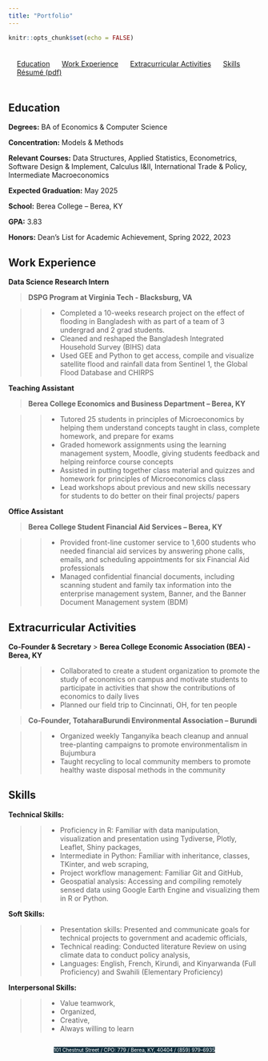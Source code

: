 ```yaml
---
title: "Portfolio"
---
```


```r
knitr::opts_chunk$set(echo = FALSE)
```

<style>
#topbar {
  display: flex;
  justify-content: space-around;
  align-items: center;
  background-color: none;
  padding: 7px;
}
#topbar a {
  margin: 0 10px;
}
</style>
<div id="topbar">
  <a href="#Education">Education</a>
  <a href="#Work-Experience">Work Experience</a>
  <a href="#Extracurricular-Activities">Extracurricular Activities</a>
  <a href="#Skills">Skills</a>
  <a href="https://acrobat.adobe.com/link/review?uri=urn:aaid:scds:US:bad54b0b-2a12-3eb6-973f-4b9ac1253f71">Résumé (pdf)</a>
</div>

<style>
body {
  background-image: url("images/blackblue.png");
  background-size: 10% 100%;
  background-repeat: no-repeat;
  background-position: left top;
}
.address-line {
  display: flex;
  justify-content: center;
}
</style>


## Education <a name="Education"></a>

**Degrees:** BA of Economics & Computer Science

**Concentration:** Models & Methods

**Relevant Courses:** Data Structures, Applied Statistics, Econometrics, Software Design & Implement, Calculus I&II, International Trade & Policy, Intermediate Macroeconomics

**Expected Graduation:** May 2025

**School:** Berea College – Berea, KY

**GPA:** 3.83

**Honors:** Dean’s List for Academic Achievement, Spring 2022, 2023

## Work Experience  <a name="Work-Experience"></a>

**Data Science Research Intern**

> **DSPG Program at Virginia Tech - Blacksburg, VA**

 >> * Completed a 10-weeks research project on the effect of flooding in Bangladesh with as part of a team of 3 undergrad and 2 grad students. 
 >> * Cleaned and reshaped the Bangladesh Integrated Household Survey (BIHS) data 
 >> * Used GEE and Python to get access, compile and visualize satellite flood and rainfall data from Sentinel 1, the Global Flood Database and CHIRPS

**Teaching Assistant**

> **Berea College Economics and Business Department – Berea, KY**

 >> * Tutored 25 students in principles of Microeconomics by helping them understand concepts taught in class, complete homework, and prepare for exams
 >> * Graded homework assignments using the learning management system, Moodle, giving students feedback and helping reinforce course concepts
 >> * Assisted in putting together class material and quizzes and homework for principles of Microeconomics class 
 >> *	Lead workshops about previous and new skills necessary for students to do better on their final projects/ papers 

**Office Assistant**

> **Berea College Student Financial Aid Services – Berea, KY**

 >> *	Provided front-line customer service to 1,600 students who needed financial aid services by answering phone calls, emails, and scheduling appointments for six Financial Aid professionals 
 >> *	Managed confidential financial documents, including scanning student and family tax information into the enterprise management system, Banner, and the Banner Document Management system (BDM)


## Extracurricular Activities <a name="Extracurricular-Activities"></a>

**Co-Founder & Secretary**
> **Berea College Economic Association (BEA) - Berea, KY**

>> *	Collaborated to create a student organization to promote the study of economics on campus and motivate students to participate in activities that show the contributions of economics to daily lives
>> *	Planned our field trip to Cincinnati, OH, for ten people

> **Co-Founder, TotaharaBurundi Environmental Association – Burundi**

>> *	Organized weekly Tanganyika beach cleanup and annual tree-planting campaigns to promote environmentalism in Bujumbura
>> *	Taught recycling to local community members to promote healthy waste disposal methods in the community


## Skills <a name="Skills"></a>

**Technical Skills:** 

>> * Proficiency in R:  Familiar with data manipulation, visualization and presentation using Tydiverse, Plotly, Leaflet, Shiny packages,
>> * Intermediate in Python: Familiar with inheritance, classes, TKinter, and web scraping,
>> * Project workflow management: Familiar Git and GitHub,
>> * Geospatial analysis: Accessing and compiling remotely sensed data using Google Earth Engine and visualizing them in R or Python.

**Soft Skills:** 

>> * Presentation skills: Presented and communicate goals for technical projects to government and academic officials,
>> * Technical reading: Conducted literature Review on using climate data to conduct policy analysis,
>> * Languages: English, French, Kirundi, and Kinyarwanda (Full Proficiency) and Swahili (Elementary Proficiency)

**Interpersonal Skills:**

>> * Value teamwork, 
>> * Organized, 
>> * Creative,
>> * Always willing to learn


 <div class="address-line">
  <span style="background-color: #0F2E3D; color: white; font-size: 10px;">101 Chestnut Street  / CPO: 779 / </span>
  <span style="background-color: #0F2E3D; color: white; font-size: 10px;">Berea, KY, 40404 / </span>
  [<span style="background-color: #0F2E3D; color: white; font-size: 10px;">(859) 979-6935</span>](tel:+18599796935)
</div>

